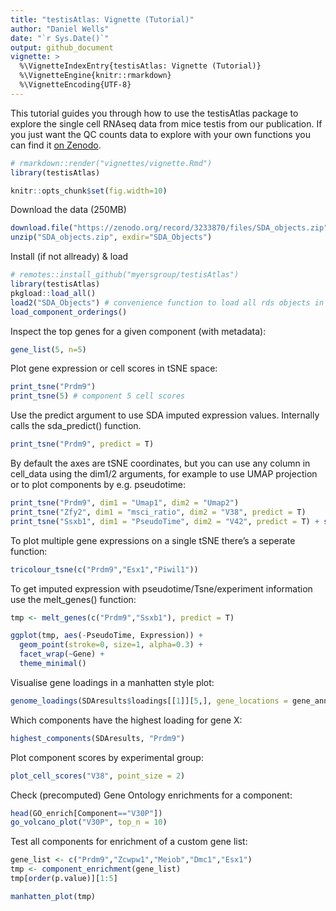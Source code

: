 ```yaml
---
title: "testisAtlas: Vignette (Tutorial)"
author: "Daniel Wells"
date: "`r Sys.Date()`"
output: github_document
vignette: >
  %\VignetteIndexEntry{testisAtlas: Vignette (Tutorial)}
  %\VignetteEngine{knitr::rmarkdown}
  %\VignetteEncoding{UTF-8}
---
```


This tutorial guides you through how to use the testisAtlas package to explore the single cell RNAseq data from mice testis from our publication. If you just want the QC counts data to explore with your own functions you can find it [on Zenodo](https://zenodo.org/record/3233870).

```r
# rmarkdown::render("vignettes/vignette.Rmd")
library(testisAtlas)
```

```r
knitr::opts_chunk$set(fig.width=10)
```

Download the data (250MB)
```r
download.file("https://zenodo.org/record/3233870/files/SDA_objects.zip", "SDA_objects.zip")
unzip("SDA_objects.zip", exdir="SDA_Objects")
```

Install (if not allready) & load
```r
# remotes::install_github("myersgroup/testisAtlas")
library(testisAtlas)
pkgload::load_all()
load2("SDA_Objects") # convenience function to load all rds objects in a folder
load_component_orderings()
```

Inspect the top genes for a given component (with metadata):
```r
gene_list(5, n=5)
```

Plot gene expression or cell scores in tSNE space:
```r
print_tsne("Prdm9")
print_tsne(5) # component 5 cell scores
```

Use the predict argument to use SDA imputed expression values.
Internally calls the sda_predict() function.
```r
print_tsne("Prdm9", predict = T)
```

By default the axes are tSNE coordinates, but you can use any column in cell_data using the 
dim1/2 arguments, for example to use UMAP projection or to plot components by e.g. pseudotime:
```r
print_tsne("Prdm9", dim1 = "Umap1", dim2 = "Umap2")
print_tsne("Zfy2", dim1 = "msci_ratio", dim2 = "V38", predict = T)
print_tsne("Ssxb1", dim1 = "PseudoTime", dim2 = "V42", predict = T) + scale_y_reverse() + scale_x_reverse() 
```

To plot multiple gene expressions on a single tSNE there's a seperate function:
```r
tricolour_tsne(c("Prdm9","Esx1","Piwil1"))
```

To get imputed expression with pseudotime/Tsne/experiment information use the melt_genes() function:
```r
tmp <- melt_genes(c("Prdm9","Ssxb1"), predict = T)

ggplot(tmp, aes(-PseudoTime, Expression)) +
  geom_point(stroke=0, size=1, alpha=0.3) +
  facet_wrap(~Gene) +
  theme_minimal()
```

Visualise gene loadings in a manhatten style plot:
```r
genome_loadings(SDAresults$loadings[[1]][5,], gene_locations = gene_annotations)
```

Which components have the highest loading for gene X:
```r
highest_components(SDAresults, "Prdm9")
```

Plot component scores by experimental group:
```r
plot_cell_scores("V38", point_size = 2)
```

Check (precomputed) Gene Ontology enrichments for a component:
```r
head(GO_enrich[Component=="V30P"])
go_volcano_plot("V30P", top_n = 10)
```

Test all components for enrichment of a custom gene list:
```r
gene_list <- c("Prdm9","Zcwpw1","Meiob","Dmc1","Esx1")
tmp <- component_enrichment(gene_list)
tmp[order(p.value)][1:5]

manhatten_plot(tmp)
```
